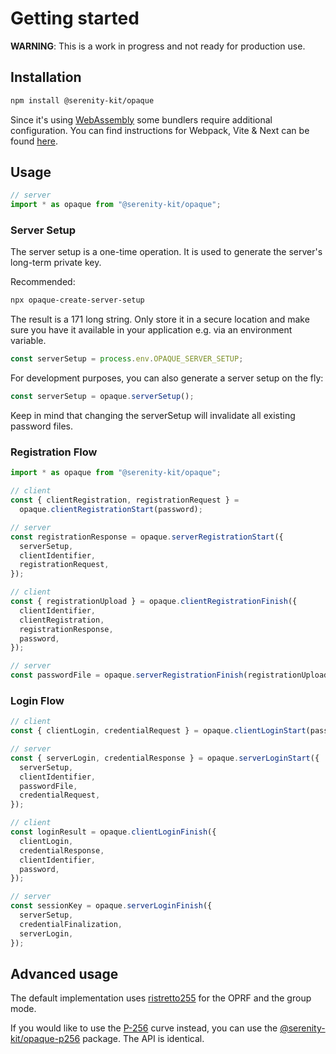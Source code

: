 # Getting started

**WARNING**: This is a work in progress and not ready for production use.

## Installation

```sh
npm install @serenity-kit/opaque
```

Since it's using [WebAssembly](https://webassembly.org/) some bundlers require additional configuration. You can find instructions for Webpack, Vite & Next can be found [here](/bundler-configuration).

## Usage

```ts
// server
import * as opaque from "@serenity-kit/opaque";
```

### Server Setup

The server setup is a one-time operation. It is used to generate the server's long-term private key.

Recommended:

```bash
npx opaque-create-server-setup
```

The result is a 171 long string. Only store it in a secure location and make sure you have it available in your application e.g. via an environment variable.

```ts
const serverSetup = process.env.OPAQUE_SERVER_SETUP;
```

For development purposes, you can also generate a server setup on the fly:

```ts
const serverSetup = opaque.serverSetup();
```

Keep in mind that changing the serverSetup will invalidate all existing password files.

### Registration Flow

```ts
import * as opaque from "@serenity-kit/opaque";

// client
const { clientRegistration, registrationRequest } =
  opaque.clientRegistrationStart(password);

// server
const registrationResponse = opaque.serverRegistrationStart({
  serverSetup,
  clientIdentifier,
  registrationRequest,
});

// client
const { registrationUpload } = opaque.clientRegistrationFinish({
  clientIdentifier,
  clientRegistration,
  registrationResponse,
  password,
});

// server
const passwordFile = opaque.serverRegistrationFinish(registrationUpload);
```

### Login Flow

```ts
// client
const { clientLogin, credentialRequest } = opaque.clientLoginStart(password);

// server
const { serverLogin, credentialResponse } = opaque.serverLoginStart({
  serverSetup,
  clientIdentifier,
  passwordFile,
  credentialRequest,
});

// client
const loginResult = opaque.clientLoginFinish({
  clientLogin,
  credentialResponse,
  clientIdentifier,
  password,
});

// server
const sessionKey = opaque.serverLoginFinish({
  serverSetup,
  credentialFinalization,
  serverLogin,
});
```

## Advanced usage

The default implementation uses [ristretto255](https://ristretto.group/) for the OPRF and the group mode.

If you would like to use the [P-256](https://docs.rs/p256/latest/p256/) curve instead, you can use the [@serenity-kit/opaque-p256](https://www.npmjs.com/package/@serenity-kit/opaque) package. The API is identical.
